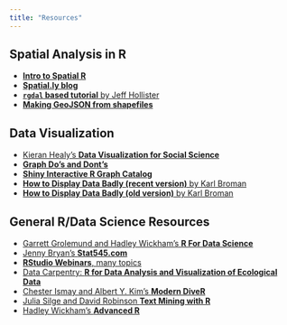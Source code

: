 ```yaml
---
title: "Resources"
---
```


## Spatial Analysis in R

* [**Intro to Spatial R**](https://cran.r-project.org/doc/contrib/intro-spatial-rl.pdf)
* [**Spatial.ly blog**](http://spatial.ly/)
* [**`rgdal` based tutorial** by Jeff Hollister](http://jwhollister.com/iale_open_science/2015/07/05/03-Spatial-Data-In-R/)
* [**Making GeoJSON from shapefiles**](https://blog.exploratory.io/creating-geojson-out-of-shapefile-in-r-40bc0005857d)

## Data Visualization

* [Kieran Healy's **Data Visualization for Social Science**](http://socviz.co/)
* [**Graph Do's and Dont's**](http://stat545.com/block015_graph-dos-donts.html)
* [**Shiny Interactive R Graph Catalog**](http://shiny.stat.ubc.ca/r-graph-catalog/)
* [**How to Display Data Badly (recent version)** by Karl Broman](https://www.biostat.wisc.edu/~kbroman/presentations/graphs2017.pdf)
* [**How to Display Data Badly (old version)** by Karl Broman](https://www.biostat.wisc.edu/~kbroman/presentations/IowaState2013/graphs_combined.pdf)


## General R/Data Science Resources

* [Garrett Grolemund and Hadley Wickham's **R For Data Science**](http://r4ds.had.co.nz/)
* [Jenny Bryan's **Stat545.com**](http://stat545.com/)
* [**RStudio Webinars**, many topics](https://www.rstudio.com/resources/webinars/)
* [Data Carpentry: **R for Data Analysis and Visualization of Ecological Data**](http://www.datacarpentry.org/R-ecology-lesson/)
* [Chester Ismay and Albert Y. Kim's **Modern DiveR**](https://ismayc.github.io/moderndiver-book/)
* [Julia Silge and David Robinson **Text Mining with R**](http://tidytextmining.com/)
* [Hadley Wickham's **Advanced R**](http://adv-r.had.co.nz/)

